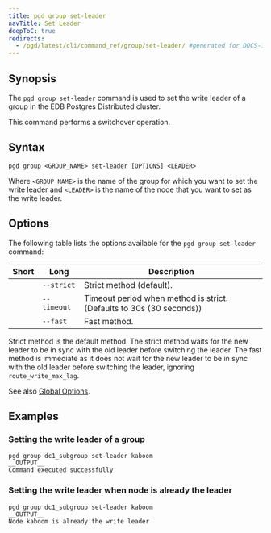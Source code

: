 ```yaml
---
title: pgd group set-leader
navTitle: Set Leader
deepToC: true
redirects:
  - /pgd/latest/cli/command_ref/group/set-leader/ #generated for DOCS-1247-PGD-6.0-Docs
---
```


## Synopsis

The `pgd group set-leader` command is used to set the write leader of a group in the EDB Postgres Distributed cluster.

This command performs a switchover operation.

## Syntax

```plaintext
pgd group <GROUP_NAME> set-leader [OPTIONS] <LEADER>
```

Where `<GROUP_NAME>` is the name of the group for which you want to set the write leader and `<LEADER>` is the name of the node that you want to set as the write leader.

## Options

The following table lists the options available for the `pgd group set-leader` command:

| Short | Long      | Description                           |
|-------|-----------|---------------------------------------|
|       | `--strict`  | Strict method (default).              |
|       | `--timeout` | Timeout period when method is strict. (Defaults to 30s (30 seconds)) |
|       | `--fast`    | Fast method.                          |

Strict method is the default method. The strict method waits for the new leader to be in sync with the old leader before switching the leader. The fast method is immediate as it does not wait for the new leader to be in sync with the old leader before switching the leader, ignoring `route_write_max_lag`.

See also [Global Options](/pgd/6/reference/cli/command_ref/#global-options).

## Examples

### Setting the write leader of a group

```shell
pgd group dc1_subgroup set-leader kaboom
__OUTPUT__
Command executed successfully
```

### Setting the write leader when node is already the leader

```shell
pgd group dc1_subgroup set-leader kaboom
__OUTPUT__
Node kaboom is already the write leader
```
